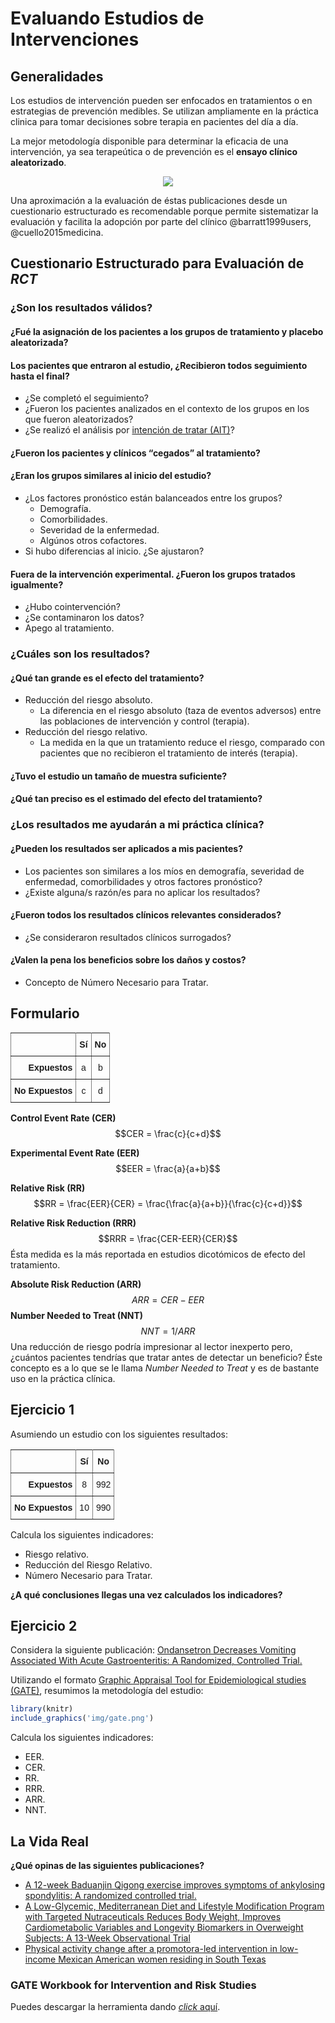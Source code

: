 # Evaluando Estudios de Intervenciones

## Generalidades
Los estudios de intervención pueden ser enfocados en tratamientos o en estrategias de prevención medibles. Se utilizan ampliamente en la práctica clinica para tomar decisiones sobre terapia en pacientes del día a día.

La mejor metodología disponible para determinar la eficacia de una intervención, ya sea terapeútica o de prevención es el **ensayo clínico aleatorizado**.

<center>
![](img/rct.png)
</center>

Una aproximación a la evaluación de éstas publicaciones desde un cuestionario estructurado es recomendable porque permite sistematizar la evaluación y facilita la adopción por parte del clínico @barratt1999users, @cuello2015medicina.

## Cuestionario Estructurado para Evaluación de *RCT*

### ¿Son los resultados válidos?

#### ¿Fué la asignación de los pacientes a los grupos de tratamiento y placebo aleatorizada?

#### Los pacientes que entraron al estudio, ¿Recibieron todos seguimiento hasta el final?

- ¿Se completó el seguimiento?
- ¿Fueron los pacientes analizados en el contexto de los grupos en los que fueron aleatorizados?
- ¿Se realizó el análisis por [intención de tratar (AIT)](https://www.google.com/url?sa=t&rct=j&q=&esrc=s&source=web&cd=4&ved=2ahUKEwjTvbCB1vXlAhXcHzQIHSPQCUQQFjADegQIAxAF&url=https%3A%2F%2Fwww.elsevier.es%2Findex.php%3Fp%3Drevista%26pRevista%3Dpdf-simple%26pii%3DS1138359300736197&usg=AOvVaw1gi41e5eO8pdPaLdRRQji6)?

#### ¿Fueron los pacientes y clínicos "cegados" al tratamiento?

#### ¿Eran los grupos similares al inicio del estudio?

- ¿Los factores pronóstico están balanceados entre los grupos?
  - Demografía.
  - Comorbilidades.
  - Severidad de la enfermedad.
  - Algúnos otros cofactores.
- Si hubo diferencias al inicio. ¿Se ajustaron?

#### Fuera de la intervención experimental. ¿Fueron los grupos tratados igualmente?

- ¿Hubo cointervención?
- ¿Se contaminaron los datos?
- Apego al tratamiento.

### ¿Cuáles son los resultados?

#### ¿Qué tan grande es el efecto del tratamiento?

- Reducción del riesgo absoluto.
  - La diferencia en el riesgo absoluto (taza de eventos adversos) entre las poblaciones de intervención y control (terapia).

- Reducción del riesgo relativo.
  - La medida en la que un tratamiento reduce el riesgo, comparado con pacientes que no recibieron el tratamiento de interés (terapia).

#### ¿Tuvo el estudio un tamaño de muestra suficiente?

#### ¿Qué tan preciso es el estimado del efecto del tratamiento?

### ¿Los resultados me ayudarán a mi práctica clínica?

#### ¿Pueden los resultados ser aplicados a mis pacientes?

- Los pacientes son similares a los míos en demografía, severidad de enfermedad, comorbilidades y otros factores pronóstico?
- ¿Existe alguna/s razón/es para no aplicar los resultados?

#### ¿Fueron todos los resultados clínicos relevantes considerados?
- ¿Se consideraron resultados clínicos surrogados?

#### ¿Valen la pena los beneficios sobre los daños y costos?
- Concepto de Número Necesario para Tratar.

## Formulario

<style type="text/css">
.tg  {border-collapse:collapse;border-spacing:0;}
.tg td{font-family:Arial, sans-serif;font-size:14px;padding:10px 5px;border-style:solid;border-width:1px;overflow:hidden;word-break:normal;border-color:black;}
.tg th{font-family:Arial, sans-serif;font-size:14px;font-weight:normal;padding:10px 5px;border-style:solid;border-width:1px;overflow:hidden;word-break:normal;border-color:black;}
.tg .tg-lboi{border-color:inherit;text-align:left;vertical-align:middle}
.tg .tg-9wq8{border-color:inherit;text-align:center;vertical-align:middle}
.tg .tg-9j3s{font-weight:bold;border-color:inherit;text-align:right;vertical-align:middle}
.tg .tg-uzvj{font-weight:bold;border-color:inherit;text-align:center;vertical-align:middle}
</style>
<table class="tg">
  <tr>
    <th class="tg-lboi"></th>
    <th class="tg-uzvj">Sí</th>
    <th class="tg-uzvj">No</th>
  </tr>
  <tr>
    <td class="tg-9j3s">Expuestos</td>
    <td class="tg-9wq8">a</td>
    <td class="tg-9wq8">b</td>
  </tr>
  <tr>
    <td class="tg-9j3s">No Expuestos</td>
    <td class="tg-9wq8">c</td>
    <td class="tg-9wq8">d</td>
  </tr>
</table>


**Control Event Rate (CER)**
$$CER = \frac{c}{c+d}$$

**Experimental Event Rate (EER)**
$$EER = \frac{a}{a+b}$$

**Relative Risk (RR)**
$$RR = \frac{EER}{CER} = \frac{\frac{a}{a+b}}{\frac{c}{c+d}}$$

**Relative Risk Reduction (RRR)**
$$RRR = \frac{CER-EER}{CER}$$
Ésta medida es la más reportada en estudios dicotómicos de efecto del tratamiento.

**Absolute Risk Reduction (ARR)**
$$ARR = CER-EER$$
**Number Needed to Treat (NNT)**
$$NNT = 1/ARR$$
Una reducción de riesgo podría impresionar al lector inexperto pero, ¿cuántos pacientes tendrías que tratar antes de detectar un beneficio? Éste concepto es a lo que se le llama *Number Needed to Treat* y es de bastante uso en la práctica clínica.

## Ejercicio 1

Asumiendo un estudio con los siguientes resultados:

<style type="text/css">
.tg  {border-collapse:collapse;border-spacing:0;}
.tg td{font-family:Arial, sans-serif;font-size:14px;padding:10px 5px;border-style:solid;border-width:1px;overflow:hidden;word-break:normal;border-color:black;}
.tg th{font-family:Arial, sans-serif;font-size:14px;font-weight:normal;padding:10px 5px;border-style:solid;border-width:1px;overflow:hidden;word-break:normal;border-color:black;}
.tg .tg-lboi{border-color:inherit;text-align:left;vertical-align:middle}
.tg .tg-9wq8{border-color:inherit;text-align:center;vertical-align:middle}
.tg .tg-9j3s{font-weight:bold;border-color:inherit;text-align:right;vertical-align:middle}
.tg .tg-uzvj{font-weight:bold;border-color:inherit;text-align:center;vertical-align:middle}
</style>
<table class="tg">
  <tr>
    <th class="tg-lboi"></th>
    <th class="tg-uzvj">Sí</th>
    <th class="tg-uzvj">No</th>
  </tr>
  <tr>
    <td class="tg-9j3s">Expuestos</td>
    <td class="tg-9wq8">8<br></td>
    <td class="tg-9wq8">992</td>
  </tr>
  <tr>
    <td class="tg-9j3s">No Expuestos</td>
    <td class="tg-9wq8">10<br></td>
    <td class="tg-9wq8">990</td>
  </tr>
</table>

Calcula los siguientes indicadores:

- Riesgo relativo.
- Reducción del Riesgo Relativo.
- Número Necesario para Tratar.

**¿A qué conclusiones llegas una vez calculados los indicadores?**

## Ejercicio 2

Considera la siguiente publicación: [Ondansetron Decreases Vomiting Associated With Acute Gastroenteritis: A Randomized, Controlled Trial.](https://pediatrics.aappublications.org/content/pediatrics/109/4/e62.full-text.pdf)

Utilizando el formato [Graphic Appraisal Tool for
Epidemiological studies (GATE)](https://www.dropbox.com/s/60eeqxfa4kpwi45/jackson2006.pdf?dl=0), resumimos la metodología del estudio:

```r
library(knitr)
include_graphics('img/gate.png')
```

Calcula los siguientes indicadores:

- EER.
- CER.
- RR.
- RRR.
- ARR.
- NNT.

## La Vida Real

**¿Qué opinas de las siguientes publicaciones?**

- [A 12-week Baduanjin Qigong exercise improves symptoms of ankylosing spondylitis: A randomized controlled trial.](https://www.dropbox.com/s/acrnjcte49yuu1l/xie2018.pdf?dl=0)
- [A Low-Glycemic, Mediterranean Diet and Lifestyle Modification Program with Targeted Nutraceuticals Reduces Body Weight, Improves Cardiometabolic Variables and Longevity Biomarkers in Overweight Subjects: A 13-Week Observational Trial](https://www.dropbox.com/s/k4fp3rhajbcq165/tripp2019.pdf?dl=0)
- [Physical activity change after a promotora-led intervention in low-income Mexican American women residing in South Texas](https://www.dropbox.com/s/0anubz4mgq2xbba/12889_2019_Article_7105.pdf?dl=0)

### GATE Workbook for Intervention and Risk Studies

Puedes descargar la herramienta dando [*click* aquí](https://cdn.auckland.ac.nz/assets/fmhs/soph/epi/epiq/docs/GATE%20Workbook_Intervention_Risk_24072019_template.xlsx).
